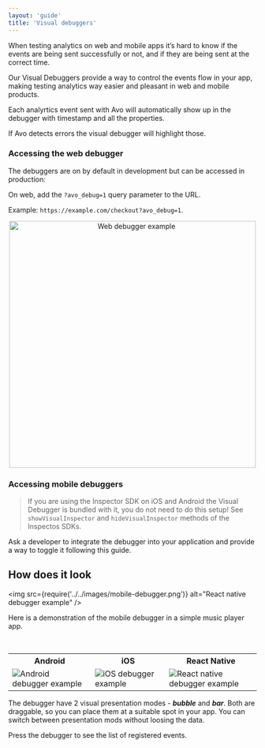 ```yaml
---
layout: 'guide'
title: 'Visual debuggers'
---
```



When testing analytics on web and mobile apps it’s hard to know if the events are being sent successfully or not, and if they are being sent at the correct time.

Our Visual Debuggers provide a way to control the events flow in your app, making testing analytics way easier and pleasant in web and mobile products.

Each analyrtics event sent with Avo will automatically show up in the debugger with timestamp and all the properties.

If Avo detects errors the visual debugger will highlight those.

### Accessing the web debugger

The debuggers are on by default in development but can be accessed in production:

On web, add the `?avo_debug=1` query parameter to the URL.

Example: `https://example.com/checkout?avo_debug=1`.

<center>
  <img
    height="500"
    src={require('../../images/web-debugger-example.png')}
    alt="Web debugger example"
  />
</center>

### Accessing mobile debuggers

> If you are using the Inspector SDK on iOS and Android the Visual Debugger is bundled with it, you do not need to do this setup! See `showVisualInspector` and `hideVisualInspector` methods of the Inspectos SDKs.

Ask a developer to integrate the debugger into your application and provide a way to toggle it following <Link passHref href="/implementation/start-using-visual-debugger"><a>this guide</a></Link>.

## <a name="look"></a> How does it look

<img
  src={require('../../images/mobile-debugger.png')}
  alt="React native debugger example"
/>

Here is a demonstration of the mobile debugger in a simple music player app.

<br />

<table>


<tr>
 <th scope="col">Android</th>
 <th scope="col">iOS</th>
 <th scope="col">React Native</th>
</tr>
<tr>
 <td style={{"padding":10}}>
  <img
    src={require('../../images/android-debugger-example.gif')}
    alt="Android debugger example"
  />
 </td>
 <td style={{"padding":10}}>
    <img
      src={require('../../images/ios-debugger-example.gif')}
      alt="iOS debugger example"
    />
 </td>
 <td style={{"padding":10}}>
  <img
    src={require('../../images/rn-debugger-example.gif')}
    alt="React native debugger example"
  />
 </td>
</tr>
</table>


The debugger have 2 visual presentation modes - **_bubble_** and **_bar_**. Both are draggable, so you can place them at a suitable spot in your app.
You can switch between presentation mods without loosing the data.

Press the debugger to see the list of registered events.
